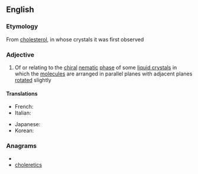 ==English==

===Etymology===
From [[cholesterol]], in whose crystals it was first observed

===Adjective===
{{en-adj}}

# {{physics}} Of or relating to the [[chiral]] [[nematic]] [[phase]] of some [[liquid crystal]]s in which the [[molecule]]s are arranged in parallel planes with adjacent planes [[rotated]] slightly

====Translations====
{{trans-top|relating to chiral nematic phase of crystals}}
* French: {{t+|fr|cholestérique}}
* Italian: {{t-|it|colesterico}}
{{trans-mid}}
* Japanese: {{t|ja|コレステリック|tr=koresuterikku}}
* Korean: {{t|ko|콜레스테릭|tr=kolleseuterik|sc=Hang}}
{{trans-bottom}}

===Anagrams===
* {{alphagram|cceehilorst}}
* [[choleretics#English|choleretics]]